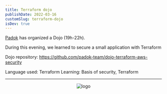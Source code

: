 ```yaml
---
title: Terraform dojo
publishDate: 2022-03-16
customSlug: terraform-dojo
isDev: true
---
```


[Padok](https://www.padok.fr/) has organized a Dojo (19h-22h).

During this evening, we learned to secure a small application with Terraform

Dojo repository: https://github.com/padok-team/dojo-terraform-aws-security

Language used: Terraform
Learning: Basis of security, Terraform

---



<div style="text-align: center">
    <Image src={logo} alt="logo" height={100}/>
</div>

